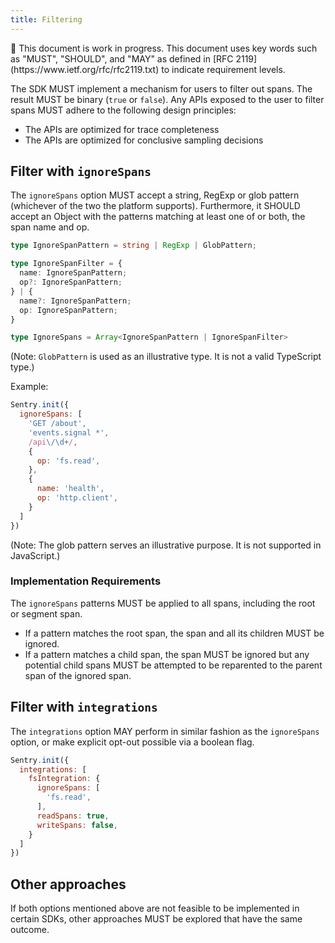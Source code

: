 ```yaml
---
title: Filtering
---
```


<Alert level="warning">
  🚧 This document is work in progress.
</Alert>

<Alert>
  This document uses key words such as "MUST", "SHOULD", and "MAY" as defined in [RFC 2119](https://www.ietf.org/rfc/rfc2119.txt) to indicate requirement levels.
</Alert>

The SDK MUST implement a mechanism for users to filter out spans.
The result MUST be binary (`true` or `false`).
Any APIs exposed to the user to filter spans MUST adhere to the following design principles:

- The APIs are optimized for trace completeness
- The APIs are optimized for conclusive sampling decisions

## Filter with `ignoreSpans`

The `ignoreSpans` option MUST accept a string, RegExp or glob pattern (whichever of the two the platform supports). Furthermore, it SHOULD accept an Object with the patterns matching at least one of or both, the span name and op. 

```ts
type IgnoreSpanPattern = string | RegExp | GlobPattern;

type IgnoreSpanFilter = {
  name: IgnoreSpanPattern;
  op?: IgnoreSpanPattern;
} | {
  name?: IgnoreSpanPattern;
  op: IgnoreSpanPattern;
}

type IgnoreSpans = Array<IgnoreSpanPattern | IgnoreSpanFilter>
```
(Note: `GlobPattern` is used as an illustrative type. It is not a valid TypeScript type.)

Example:

```js
Sentry.init({
  ignoreSpans: [
    'GET /about',
    'events.signal *',
    /api\/\d+/,
    {
      op: 'fs.read',
    },
    {
      name: 'health',
      op: 'http.client',
    }
  ]
})
```
(Note: The glob pattern serves an illustrative purpose. It is not supported in JavaScript.)

### Implementation Requirements

The `ignoreSpans` patterns MUST be applied to all spans, including the root or segment span.
- If a pattern matches the root span, the span and all its children MUST be ignored.
- If a pattern matches a child span, the span MUST be ignored but any potential child spans MUST be attempted to be reparented to the parent span of the ignored span.

## Filter with `integrations`

The `integrations` option MAY perform in similar fashion as the `ignoreSpans` option, or make explicit opt-out possible via a boolean flag.

```js
Sentry.init({
  integrations: [
    fsIntegration: {
      ignoreSpans: [
        'fs.read',
      ],
      readSpans: true,
      writeSpans: false,
    }
  ]
})
```

## Other approaches

If both options mentioned above are not feasible to be implemented in certain SDKs, other approaches MUST be explored that have the same outcome.
